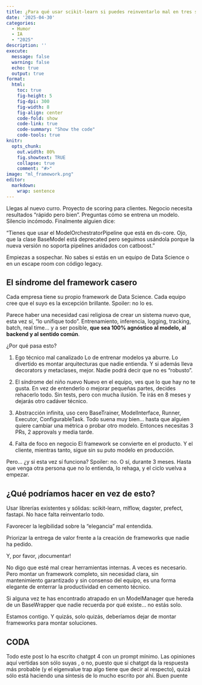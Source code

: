 ```yaml
---
title: ¿Para qué usar scikit-learn si puedes reinventarlo mal en tres sprints?
date: '2025-04-30'
categories: 
  - Humor
  - IA
  - "2025"
description: ''
execute: 
  message: false
  warning: false
  echo: true
  output: true
format: 
  html: 
    toc: true
    fig-height: 5
    fig-dpi: 300
    fig-width: 8
    fig-align: center
    code-fold: show
    code-link: true
    code-summary: "Show the code"
    code-tools: true 
knitr:
  opts_chunk:
    out.width: 80%
    fig.showtext: TRUE
    collapse: true
    comment: "#>"
image: "ml_framework.png"
editor: 
  markdown: 
    wrap: sentence
---
```


::: callout-note
Llegas al nuevo curro.
Proyecto de scoring para clientes.
Negocio necesita resultados "rápido pero bien".
Preguntas cómo se entrena un modelo.
Silencio incómodo.
Finalmente alguien dice:

“Tienes que usar el ModelOrchestratorPipeline que está en ds-core.
Ojo, que la clase BaseModel está deprecated pero seguimos usándola porque la nueva versión no soporta pipelines anidados con catboost.”

Empiezas a sospechar.
No sabes si estás en un equipo de Data Science o en un escape room con código legacy.
:::

## El síndrome del framework casero 

Cada empresa tiene su propio framework de Data Science.
Cada equipo cree que el suyo es la excepción brillante.
Spoiler: no lo es.

Parece haber una necesidad casi religiosa de crear un sistema nuevo que, esta vez sí, “lo unifique todo”.
Entrenamiento, inferencia, logging, tracking, batch, real time… y a ser posible, **que sea 100% agnóstico al modelo, al backend y al sentido común**.

¿Por qué pasa esto?

1.   Ego técnico mal canalizado Lo de entrenar modelos ya aburre.
    Lo divertido es montar arquitecturas que nadie entienda.
    Y si además lleva decorators y metaclases, mejor.
    Nadie podrá decir que no es “robusto”.

2.  El síndrome del niño nuevo Nuevo en el equipo, ves que lo que hay no te gusta.
    En vez de entenderlo o mejorar pequeñas partes, decides rehacerlo todo.
    Sin tests, pero con mucha ilusión.
    Te irás en 8 meses y dejarás otro cadáver técnico.

3.  Abstracción infinita, uso cero BaseTrainer, ModelInterface, Runner, Executor, ConfigurableTask.
    Todo suena muy bien… hasta que alguien quiere cambiar una métrica o probar otro modelo.
    Entonces necesitas 3 PRs, 2 approvals y media tarde.

4.  Falta de foco en negocio El framework se convierte en el producto.
    Y el cliente, mientras tanto, sigue sin su puto modelo en producción.

Pero… ¿y si esta vez sí funciona?
Spoiler: no.
O sí, durante 3 meses.
Hasta que venga otra persona que no lo entienda, lo rehaga, y el ciclo vuelva a empezar.

## ¿Qué podríamos hacer en vez de esto? 

Usar librerías existentes y sólidas: scikit-learn, mlflow, dagster, prefect, fastapi.
No hace falta reinventarlo todo.

Favorecer la legibilidad sobre la “elegancia” mal entendida.

Priorizar la entrega de valor frente a la creación de frameworks que nadie ha pedido.

Y, por favor, ¡documentar!

No digo que esté mal crear herramientas internas.
A veces es necesario.
Pero montar un framework completo, sin necesidad clara, sin mantenimiento garantizado y sin consenso del equipo, es una forma elegante de enterrar la productividad en cemento técnico.

Si alguna vez te has encontrado atrapado en un ModelManager que hereda de un BaseWrapper que nadie recuerda por qué existe… no estás solo.

Estamos contigo.
Y quizás, solo quizás, deberíamos dejar de montar frameworks para montar soluciones.

## CODA

Todo este post lo ha escrito chatgpt 4 con un prompt mínimo.
Las opiniones aquí vertidas son sólo suyas , o no, puesto que si chatgpt da la respuesta más probable (y el eigenvalue trap algo tiene que decir al respecto), quizá sólo está haciendo una síntesis de lo mucho escrito por ahí. Buen puente
